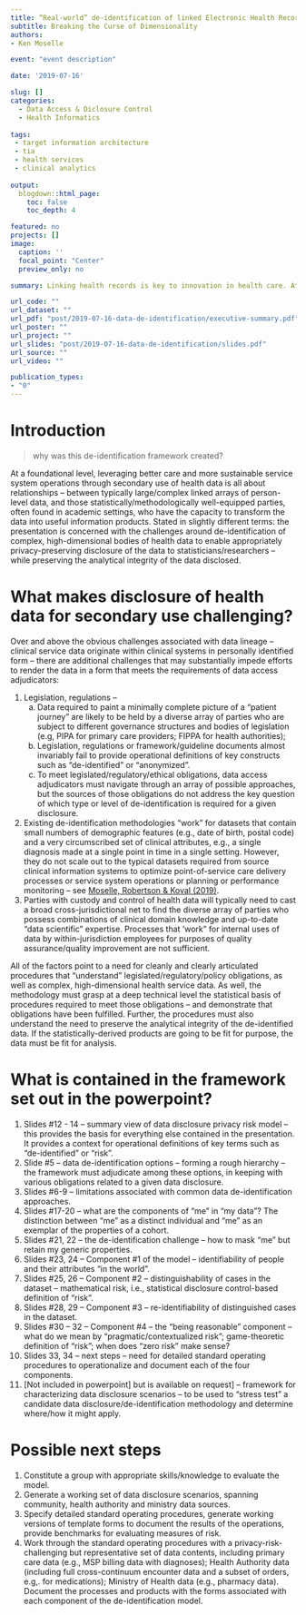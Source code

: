 ```yaml
---
title: “Real-world” de-identification of linked Electronic Health Records 
subtitle: Breaking the Curse of Dimensionality
authors:
- Ken Moselle

event: "event description"

date: '2019-07-16'

slug: []
categories:
  - Data Access & Diclosure Control
  - Health Informatics
  
tags:
 - target information architecture
 - tia
 - health services
 - clinical analytics
 
output:
  blogdown::html_page:
    toc: false
    toc_depth: 4

featured: no
projects: []
image: 
  caption: ''
  focal_point: "Center"
  preview_only: no

summary: Linking health records is key to innovation in health care. At the same time linkage poses major challenges for disclosing patient data to researchers. The presentation proposes a methodology for structuring risk assessment of high-dimensional linked data. 

url_code: ""
url_dataset: ""
url_pdf: "post/2019-07-16-data-de-identification/executive-summary.pdf"
url_poster: ""
url_project: ""
url_slides: "post/2019-07-16-data-de-identification/slides.pdf"
url_source: ""
url_video: ""

publication_types:
- "0"
---
```

<!-- # Publication type. -->
<!-- # Legend: -->
<!-- # 0 = Uncategorized -->
<!-- # 1 = Conference proceedings -->
<!-- # 2 = Journal -->
<!-- # 3 = Work in progress -->
<!-- # 4 = Technical report -->
<!-- # 5 = Book -->
<!-- # 6 = Book chapter -->

# Introduction

> why was this de-identification framework created?

At a foundational level, leveraging better care and more sustainable service system operations through secondary use of health data is all about relationships – between typically large/complex linked arrays of person-level data, and those statistically/methodologically well-equipped parties, often found in academic settings, who have the capacity to transform the data into useful information products. Stated in slightly different terms: the presentation is concerned with the challenges around de-identification of complex, high-dimensional bodies of health data to enable  appropriately privacy-preserving disclosure of the data to statisticians/researchers – while preserving the analytical integrity of the data disclosed. 

# What makes disclosure of health data for secondary use challenging?   

Over and above the obvious challenges associated with data lineage – clinical service data originate within clinical systems in personally identified form – there are additional challenges that may substantially impede efforts to render the data in a form that meets the requirements of data access adjudicators:     

1.	Legislation, regulations –    
    a.	Data required to paint a minimally complete picture of a “patient journey” are likely to be held by a diverse array of parties who are subject to different governance structures and bodies of legislation (e.g, PIPA for primary care providers; FIPPA for health authorities);  
    b.	Legislation, regulations or framework/guideline documents almost invariably fail to provide operational definitions of key constructs such as “de-identified” or “anonymized”.    
    c.	To meet legislated/regulatory/ethical obligations, data access adjudicators must navigate through an array of possible approaches, but the sources of those obligations do not address the key question of which type or level of de-identification is required for a given disclosure.  
2.	Existing de-identification methodologies “work” for datasets that contain small numbers of demographic features (e.g., date of birth, postal code) and a very circumscribed set of clinical attributes, e.g., a single diagnosis made at a single point in time in a single setting.  However, they do not scale out to the typical datasets required from source clinical information systems to optimize point-of-service care delivery processes or service system operations or planning or performance monitoring – see [Moselle, Robertson & Koval (2019)](../../publication/2019-reboot-conference).     
3.	Parties with custody and control of health data will typically need to cast a broad cross-jurisdictional net to find the diverse array of parties who possess combinations of clinical domain knowledge and up-to-date “data scientific” expertise. Processes that ‘work” for internal uses of data by within-jurisdiction employees for purposes of quality assurance/quality improvement are not sufficient.     

All of the factors point to a need for cleanly and clearly articulated procedures that “understand” legislated/regulatory/policy obligations, as well as complex, high-dimensional health service data. As well, the methodology must  grasp at a deep technical level the  statistical basis of procedures required to meet those obligations – and demonstrate that obligations have been fulfilled.  Further, the procedures must also understand the need to preserve the analytical  integrity of the de-identified data.  If the statistically-derived products are going to be fit for purpose, the data must be fit for analysis. 

# What is contained in the framework set out in the powerpoint?   

1.	Slides #12 - 14 – summary view of data disclosure privacy risk model – this provides the basis for everything else contained in the presentation. It provides a context for operational definitions of key terms such as “de-identified” or “risk”.    
2.	Slide #5 – data de-identification options – forming a rough hierarchy – the framework must adjudicate among these options, in keeping with various obligations related to a given data disclosure.
3.	Slides #6-9 – limitations associated with common data de-identification approaches.  
4.	Slides #17-20 – what are the components of “me” in “my data”? The distinction between “me” as a distinct individual and “me” as an exemplar of the properties of a cohort.  
5.	 Slides #21, 22 – the de-identification challenge – how to mask “me” but retain my generic properties.   
6.	Slides #23, 24 – Component #1 of the model – identifiability of people and their attributes “in the world”.  
7.	Slides #25, 26 – Component #2 – distinguishability of cases in the dataset – mathematical risk, i.e., statistical disclosure control-based definition of “risk”.  
8.	Slides #28, 29 – Component #3 – re-identifiability of distinguished cases in the dataset.  
9.	Slides #30 – 32 – Component #4 – the “being reasonable” component – what do we mean by “pragmatic/contextualized risk”; game-theoretic definition of “risk”; when does “zero risk” make sense?   
10.	Slides 33, 34 – next steps – need for detailed standard operating procedures to operationalize and document each of the four components.
11.	[Not included in powerpoint] but is available on request] – framework for characterizing data disclosure scenarios – to be used to “stress test” a candidate data disclosure/de-identification methodology and determine where/how it might apply.  

# Possible next steps   
1.	Constitute a group with appropriate skills/knowledge to evaluate the model.  
2.	Generate a working set of data disclosure scenarios, spanning community, health authority and ministry data sources.  
3.	Specify detailed standard operating procedures, generate working versions of template forms to document the results of the operations, provide benchmarks for evaluating measures of risk.  
4.	Work through the standard operating procedures with a privacy-risk-challenging but representative set of data contents, including primary care data (e.g., MSP billing data with diagnoses); Health Authority data (including full cross-continuum encounter data and a subset of orders, e.g,. for medications); Ministry of Health data (e.g., pharmacy data). Document the processes and products with the forms associated with each component of the de-identification model.   

